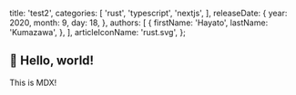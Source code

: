 
  title: 'test2',
  categories: [
    'rust',
    'typescript',
    'nextjs',
  ],
  releaseDate: {
    year: 2020,
    month: 9,
    day: 18,
  },
  authors: [
    {
      firstName: 'Hayato',
      lastName: 'Kumazawa',
    },
  ],
  articleIconName: 'rust.svg',
};

## :wave: Hello, world!

This is MDX!

